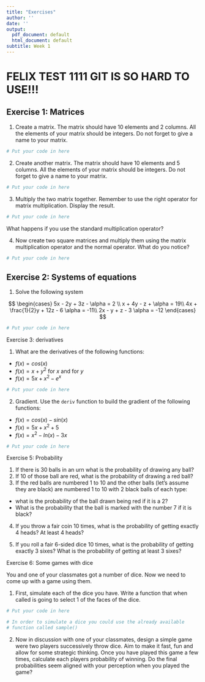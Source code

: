 ```yaml
---
title: "Exercises"
author: ''
date: ''
output:
  pdf_document: default
  html_document: default
subtitle: Week 1
---
```



# FELIX TEST 1111 GIT IS SO HARD TO USE!!!
## Exercise 1: Matrices


1. Create a matrix. The matrix should have 10 elements and 2 columns. All the elements of your matrix should be integers. Do not forget to give a name to your matrix.

```r
# Put your code in here

```

2. Create another matrix. The matrix should have 10 elements and 5 columns. All the elements of your matrix should be integers. Do not forget to give a name to your matrix.

```r
# Put your code in here

```

3. Multiply the two matrix together. Remember to use the right operator for matrix multiplication. Display the result.

```r
# Put your code in here

```

What happens if you use the standard multiplication operator?

4. Now create two square matrices and multiply them using the matrix multiplication operator and the normal operator. What do you notice?

```r
# Put your code in here

```


## Exercise 2: Systems of equations


1. Solve the following system

$$
\begin{cases} 5x - 2y + 3z - \alpha = 2  \\ 
x + 4y - z + \alpha = 19\\ 
4x + \frac{1}{2}y + 12z - 6 \alpha = -11\\
2x - y + z - 3 \alpha = -12
\end{cases}
$$

```r
# Put your code in here

```

Exercise 3: derivatives

1. What are the derivatives of the following functions:
  + $f(x) = cos(x)$
  + $f(x) = x + y^2$ for $x$ and for $y$
  + $f(x) = 5x + x^2 - e^x$

```r
# Put your code in here

```

2. Gradient. Use the `deriv` function to build the gradient of the following functions:
  + $f(x) = cos(x) - sin(x)$
  + $f(x) = 5x + x^2 + 5$
  + $f(x) = x^2 - ln(x) - 3x$

```r
# Put your code in here

```


Exercise 5: Probability

1. If there is 30 balls in an urn what is the probability of drawing any ball?
2. If 10 of those ball are red, what is the probability of drawing a red ball?
3. If the red balls are numbered 1 to 10 and the other balls (let's assume they are black) are numbered 1 to 10 with 2 black balls of each type:
  + what is the probability of the ball drawn being red if it is a 2?
  + What is the probability that the ball is marked with the number 7 if it is black?

4. If you throw a fair coin 10 times, what is the probability of getting exactly 4 heads? At least 4 heads?

5. If you roll a fair 6-sided dice 10 times, what is the probability of getting exactly 3 sixes? What is the probability of getting at least 3 sixes? 


Exercise 6: Some games with dice

You and one of your classmates got a number of dice. Now we need to come up with a game using them.

1. First, simulate each of the dice you have. Write a function that when called is going to select 1 of the faces of the dice.

```r
# Put your code in here

# In order to simulate a dice you could use the already available
# function called sample()

```


2. Now in discussion with one of your classmates, design a simple game were two players successively throw dice. Aim to make it fast, fun and allow for some strategic thinking. Once you have played this game a few times, calculate each players probability of winning. Do the final probabilities seem aligned with your perception when you played the game?


